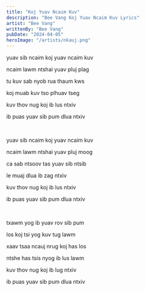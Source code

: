 ```yaml
---
title: "Koj Yuav Ncaim Kuv"
description: "Bee Vang Koj Yuav Ncaim Kuv Lyrics"
artist: "Bee Vang"
writtenBy: "Bee Vang"
pubDate: "2024-04-05"
heroImage: "/artists/nkauj.png"
---
```


yuav sib ncaim koj yuav ncaim kuv

ncaim lawm ntshai yuav pluj plag

tu kuv sab nyob rua thaum kws

koj muab kuv tso plhuav tseg

kuv thov nug koj ib lus ntxiv

ib puas yuav sib pum dlua ntxiv

<br />

yuav sib ncaim koj yuav ncaim kuv

ncaim lawm ntshai yuav pluj moog

ca sab ntsoov tas yuav sib ntsib

le muaj dlua ib zag ntxiv

kuv thov nug koj ib lus ntxiv

ib puas yuav sib pum dlua ntxiv

<br />

txawm yog ib yuav rov sib pum

los koj tsi yog kuv tug lawm

xaav tsaa ncauj nrug koj has los

ntshe has tsis nyog ib lus lawm

kuv thov nug koj ib lug ntxiv

ib puas yuav sib pum dlua ntxiv

